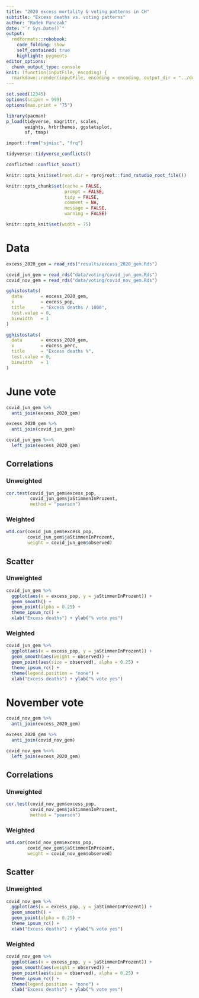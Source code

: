```yaml
---
title: "2020 excess mortality & voting patterns in CH"
subtitle: "Excess deaths vs. voting patterns"
author: "Radek Panczak"
date: "`r Sys.Date()`"
output:
  rmdformats::robobook:
    code_folding: show
    self_contained: true
    highlight: pygments
editor_options: 
  chunk_output_type: console
knit: (function(inputFile, encoding) {
  rmarkdown::render(inputFile, encoding = encoding, output_dir = "../docs") })
---
```


<!-- ----------------------------------------------------- -->

```r
set.seed(12345)
options(scipen = 999)
options(max.print = "75")

library(pacman)
p_load(tidyverse, magrittr, scales, 
       weights, hrbrthemes, ggstatsplot, 
       sf, tmap)

import::from("sjmisc", "frq")
```

```r
tidyverse::tidyverse_conflicts()

conflicted::conflict_scout()
```

```r
knitr::opts_knit$set(root.dir = rprojroot::find_rstudio_root_file())

knitr::opts_chunk$set(cache = FALSE,
                      prompt = FALSE,
                      tidy = FALSE,
                      comment = NA,
                      message = FALSE,
                      warning = FALSE)

knitr::opts_knit$set(width = 75)
```

<!-- ----------------------------------------------------- -->

# Data 

```r
excess_2020_gem = read_rds("results/excess_2020_gem.Rds")

covid_jun_gem = read_rds("data/voting/covid_jun_gem.Rds")
covid_nov_gem = read_rds("data/voting/covid_nov_gem.Rds")
```

```r
gghistostats(
  data       = excess_2020_gem,
  x          = excess_pop,
  title      = "Excess deaths / 1000",
  test.value = 0,
  binwidth   = 1
)
```

```r
gghistostats(
  data       = excess_2020_gem,
  x          = excess_perc,
  title      = "Excess deaths %",
  test.value = 0,
  binwidth   = 1
)
```

<!-- ----------------------------------------------------- -->

# June vote

```r
covid_jun_gem %>%
  anti_join(excess_2020_gem)

excess_2020_gem %>%
  anti_join(covid_jun_gem)
```

```r
covid_jun_gem %<>% 
  left_join(excess_2020_gem)
```

## Correlations

### Unweighted {.tabset}

```r
cor.test(covid_jun_gem$excess_pop, 
         covid_jun_gem$jaStimmenInProzent, 
         method = "pearson")
```

### Weighted

```r
wtd.cor(covid_jun_gem$excess_pop, 
        covid_jun_gem$jaStimmenInProzent, 
        weight = covid_jun_gem$observed)
```

## Scatter {.tabset}

### Unweighted

```r
covid_jun_gem %>% 
  ggplot(aes(x = excess_pop, y = jaStimmenInProzent)) + 
  geom_smooth() +
  geom_point(alpha = 0.25) + 
  theme_ipsum_rc() +
  xlab("Excess deaths") + ylab("% vote yes")
```

### Weighted

```r
covid_jun_gem %>% 
  ggplot(aes(x = excess_pop, y = jaStimmenInProzent)) + 
  geom_smooth(aes(weight = observed)) +
  geom_point(aes(size = observed), alpha = 0.25) + 
  theme_ipsum_rc() +
  theme(legend.position = "none") +
  xlab("Excess deaths") + ylab("% vote yes")
```

<!-- ----------------------------------------------------- -->

# November vote

```r
covid_nov_gem %>%
  anti_join(excess_2020_gem)

excess_2020_gem %>%
  anti_join(covid_nov_gem)
```

```r
covid_nov_gem %<>% 
  left_join(excess_2020_gem)
```

## Correlations

### Unweighted {.tabset}

```r
cor.test(covid_nov_gem$excess_pop, 
         covid_nov_gem$jaStimmenInProzent, 
         method = "pearson")
```

### Weighted

```r
wtd.cor(covid_nov_gem$excess_pop, 
        covid_nov_gem$jaStimmenInProzent, 
        weight = covid_nov_gem$observed)
```

## Scatter {.tabset}

### Unweighted

```r
covid_nov_gem %>% 
  ggplot(aes(x = excess_pop, y = jaStimmenInProzent)) + 
  geom_smooth() +
  geom_point(alpha = 0.25) + 
  theme_ipsum_rc() +
  xlab("Excess deaths") + ylab("% vote yes")
```

### Weighted

```r
covid_nov_gem %>% 
  ggplot(aes(x = excess_pop, y = jaStimmenInProzent)) + 
  geom_smooth(aes(weight = observed)) +
  geom_point(aes(size = observed), alpha = 0.25) + 
  theme_ipsum_rc() +
  theme(legend.position = "none") +
  xlab("Excess deaths") + ylab("% vote yes")
```